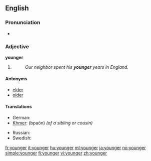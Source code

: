==English==

===Pronunciation===
* {{audio|en-us-younger.ogg|Audio (US)}}

===Adjective===
'''younger'''

# {{comparative of|[[young]]}}
#: ''Our neighbor spent his '''younger''' years in England.''

====Antonyms====
* [[elder]]
* [[older]]

====Translations====
{{trans-top|in an earlier period of life}}
* German: {{t-|de|jünger}}
* [[Khmer]]: {{Khmr|[[ប្អន]]}} (bpaōn) ''(of a sibling or cousin)''
{{trans-mid}}
* Russian: {{t|ru|младший|tr=mládšij}}
* Swedish: {{t+|sv|yngre}}
{{trans-bottom}}

[[fr:younger]]
[[it:younger]]
[[hu:younger]]
[[ml:younger]]
[[ja:younger]]
[[no:younger]]
[[simple:younger]]
[[fi:younger]]
[[vi:younger]]
[[zh:younger]]